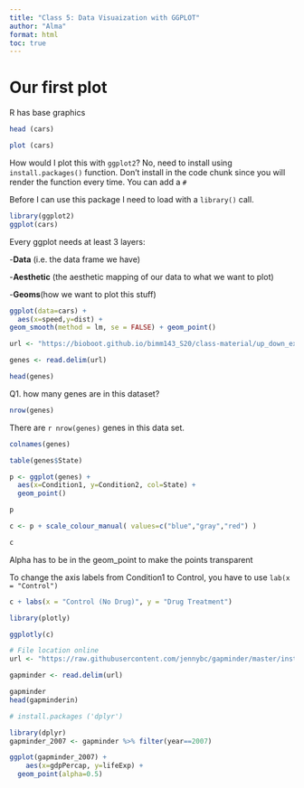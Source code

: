 ```yaml
---
title: "Class 5: Data Visuaization with GGPLOT"
author: "Alma"
format: html
toc: true
---
```


# Our first plot 

R has base graphics 


```r
head (cars)
```

```r
plot (cars)
```

How would I plot this with `ggplot2`? 
No, need to install using `install.packages()` function. Don't install in the code chunk since you will render the function every time. You can add a `#` 

Before I can use this package I need to load with a `library()` call.

```r
library(ggplot2)
ggplot(cars)
```
Every ggplot needs at least 3 layers:

-**Data** (i.e. the data frame we have)

-**Aesthetic** (the aesthetic mapping of our data to what we want to plot)

-**Geoms**(how we want to plot this stuff)

```r
ggplot(data=cars) +
  aes(x=speed,y=dist) +
geom_smooth(method = lm, se = FALSE) + geom_point()
```

```r
url <- "https://bioboot.github.io/bimm143_S20/class-material/up_down_expression.txt"
```

```r
genes <- read.delim(url)
```

```r
head(genes)
```
Q1. how many genes are in this dataset?

```r
nrow(genes)
```

There are `r nrow(genes)` genes in this data set. 

```r
colnames(genes)
```

```r
table(genes$State)
```

```r
p <- ggplot(genes) +
  aes(x=Condition1, y=Condition2, col=State) +
  geom_point()
```

```r
p
```

```r
c <- p + scale_colour_manual( values=c("blue","gray","red") ) 

c
```

Alpha has to be in the geom_point to make the points transparent 

To change the axis labels from Condition1 to Control, you have to use `lab(x = "Control")`

```r
c + labs(x = "Control (No Drug)", y = "Drug Treatment")
```

```r
library(plotly)

ggplotly(c)
```


```r
# File location online
url <- "https://raw.githubusercontent.com/jennybc/gapminder/master/inst/extdata/gapminder.tsv"

gapminder <- read.delim(url)
```

```r
gapminder 
head(gapminderin)
```

```r
# install.packages ('dplyr')

library(dplyr)
gapminder_2007 <- gapminder %>% filter(year==2007)
```

```r
ggplot(gapminder_2007) +
    aes(x=gdpPercap, y=lifeExp) +
  geom_point(alpha=0.5)
```


